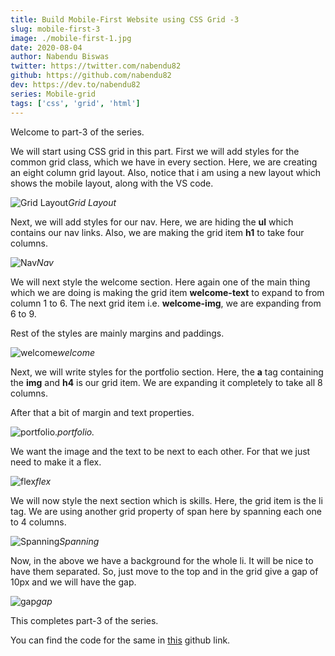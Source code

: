 ```yaml
---
title: Build Mobile-First Website using CSS Grid -3
slug: mobile-first-3
image: ./mobile-first-1.jpg
date: 2020-08-04
author: Nabendu Biswas
twitter: https://twitter.com/nabendu82
github: https://github.com/nabendu82
dev: https://dev.to/nabendu82
series: Mobile-grid
tags: ['css', 'grid', 'html']
---
```


Welcome to part-3 of the series.

We will start using CSS grid in this part. First we will add styles for the common grid class, which we have in every section. Here, we are creating an eight column grid layout. Also, notice that i am using a new layout which shows the mobile layout, along with the VS code.

![Grid Layout](https://ik.imagekit.io/thewebdev/Mobile-First/3/1_fQ3qZc0AhP.png)*Grid Layout*

Next, we will add styles for our nav. Here, we are hiding the **ul** which contains our nav links. Also, we are making the grid item **h1** to take four columns.

![Nav](https://ik.imagekit.io/thewebdev/Mobile-First/3/2_ikEGIJ45Ww.png)*Nav*

We will next style the welcome section. Here again one of the main thing which we are doing is making the grid item **welcome-text** to expand to from column 1 to 6. The next grid item i.e. **welcome-img**, we are expanding from 6 to 9.

Rest of the styles are mainly margins and paddings.

![welcome](https://ik.imagekit.io/thewebdev/Mobile-First/3/3_MQ3sWvuifi.png)*welcome*

Next, we will write styles for the portfolio section. Here, the **a** tag containing the **img** and **h4** is our grid item. We are expanding it completely to take all 8 columns.

After that a bit of margin and text properties.

![portfolio.](https://ik.imagekit.io/thewebdev/Mobile-First/3/4_e1XkxMtP6.png)*portfolio.*

We want the image and the text to be next to each other. For that we just need to make it a flex.

![flex](https://ik.imagekit.io/thewebdev/Mobile-First/3/5_iCnQ_bi0oR.png)*flex*

We will now style the next section which is skills. Here, the grid item is the li tag. We are using another grid property of span here by spanning each one to 4 columns.

![Spanning](https://ik.imagekit.io/thewebdev/Mobile-First/3/6_CaTlPSu1wR.png)*Spanning*

Now, in the above we have a background for the whole li. It will be nice to have them separated. So, just move to the top and in the grid give a gap of 10px and we will have the gap.

![gap](https://ik.imagekit.io/thewebdev/Mobile-First/3/7_D8yo7L3AA.png)*gap*

This completes part-3 of the series. 

You can find the code for the same in [this](https://github.com/nabendu82/Mobile-First-CSS-Grid) github link.

